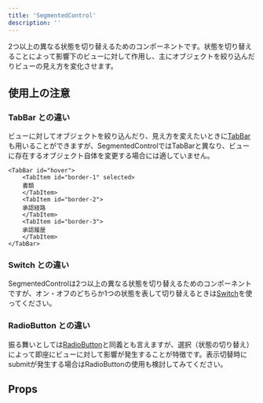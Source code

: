 ```yaml
---
title: 'SegmentedControl'
description: ''
---
```


2つ以上の異なる状態を切り替えるためのコンポーネントです。状態を切り替えることによって影響下のビューに対して作用し、主にオブジェクトを絞り込んだりビューの見え方を変化させます。


<ComponentStory name="SegmentedControl" />

## 使用上の注意

### TabBar との違い
ビューに対してオブジェクトを絞り込んだり、見え方を変えたいときに[TabBar](/products/components/tab-bar/)も用いることができますが、SegmentedControlではTabBarと異なり、ビューに存在するオブジェクト自体を変更する場合には適していません。

```tsx editable codeBlock
<TabBar id="hover">
    <TabItem id="border-1" selected>
    書類
    </TabItem>
    <TabItem id="border-2">
    承認経路
    </TabItem>
    <TabItem id="border-3">
    承認履歴
    </TabItem>
</TabBar>
```

### Switch との違い
SegmentedControlは2つ以上の異なる状態を切り替えるためのコンポーネントですが、オン・オフのどちらか1つの状態を表して切り替えるときは[Switch](/products/components/switch/)を使ってください。

### RadioButton との違い
振る舞いとしては[RadioButton](/products/components/radio-button/)と同義とも言えますが、選択（状態の切り替え）によって即座にビューに対して影響が発生することが特徴です。表示切替時にsubmitが発生する場合はRadioButtonの使用も検討してみてください。

## Props

<ComponentPropsTable name="SegmentedControl" />


